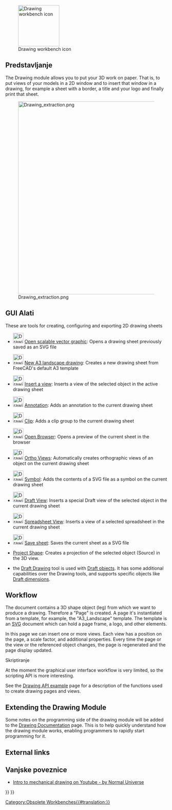 <languages/>

{{Docnav
|
|
|IconL=
|IconR=
}}

{{VeryImportantMessage|The '''Drawing Workbench''' is no longer included after version 0.20.<br>
The [[TechDraw_Workbench|TechDraw Workbench]] is its more advanced replacement.}}

[[Image:Workbench_Drawing.svg|thumb|128px|Drawing workbench icon]]

<span id="Introduction"></span>
== Predstavljanje == 

The Drawing module allows you to put your 3D work on paper. That is, to put views of your models in a 2D window and to insert that window in a drawing, for example a sheet with a border, a title and your logo and finally print that sheet.

{{TOCright}}
[[Image:Drawing_extraction.png|600px]]

<span id="Tools"></span>
== GUI Alati ==

These are tools for creating, configuring and exporting 2D drawing sheets

* [[Image:Drawing_New.png|32px]] [[Drawing_Open_SVG|Open scalable vector graphic]]: Opens a drawing sheet previously saved as an SVG file

* [[Image:Drawing_Landscape_A3.png|32px]] [[Drawing_Landscape_A3|New A3 landscape drawing]]: Creates a new drawing sheet from FreeCAD's default A3 template

* [[Image:Drawing_View.png|32px]] [[Drawing_View|Insert a view]]: Inserts a view of the selected object in the active drawing sheet

* [[Image:Drawing_Annotation.png|32px]] [[Drawing_Annotation|Annotation]]: Adds an annotation to the current drawing sheet

* [[Image:Drawing_Clip.png|32px]] [[Drawing_Clip|Clip]]: Adds a clip group to the current drawing sheet

* [[Image:Drawing_Openbrowser.png|32px]] [[Drawing_Openbrowser|Open Browser]]: Opens a preview of the current sheet in the browser

* [[Image:Drawing_Orthoviews.png|32px]] [[Drawing_Orthoviews|Ortho Views]]: Automatically creates orthographic views of an object on the current drawing sheet

* [[Image:Drawing_Symbol.png|32px]] [[Drawing_Symbol|Symbol]]: Adds the contents of a SVG file as a symbol on the current drawing sheet

* [[Image:Drawing_DraftView.png|32px]] [[Draft_Drawing|Draft View]]: Inserts a special Draft view of the selected object in the current drawing sheet

* [[Image:Drawing_SpreadsheetView.png|32px]] [[Drawing_SpreadsheetView|Spreadsheet View]]: Inserts a view of a selected spreadsheet in the current drawing sheet

* [[Image:Drawing_Save.png|32px]] [[Drawing_Save|Save sheet]]: Saves the current sheet as a SVG file

* [[Drawing_ProjectShape|Project Shape]]: Creates a projection of the selected object (Source) in the 3D view.

* {{Emphasis|Note:}} the [[Draft Drawing|Draft Drawing]] tool is used with [[Draft Workbench|Draft objects]]. It has some additional capabilities over the Drawing tools, and supports specific objects like [[Draft Dimension|Draft dimensions]].

== Workflow ==
The document contains a 3D shape object (leg) from which we want to produce a drawing. Therefore a "Page" is created. A page it's instantiated from a template, for example, the "A3_Landscape" template. The template is an [[SVG|SVG]] document which can hold a page frame, a logo, and other elements.

In this page we can insert one or more views. Each view has a position on the page, a scale factor, and additional properties. Every time the page or the view or the referenced object changes, the page is regenerated and the page display updated.

<span id="Scripting"></span>
Skriptiranje

At the moment the graphical user interface workflow is very limited, so the scripting API is more interesting.

See the [[Drawing API example]] page for a description of the functions used to create drawing pages and views.

== Extending the Drawing Module ==

Some notes on the programming side of the drawing module will be added to the [[Drawing Documentation]] page. This is to help quickly understand how the drawing module works, enabling programmers to rapidly start programming for it.

== External links ==

<div class="mw-translate-fuzzy">
== Vanjske poveznice ==
*  [https://www.youtube.com/watch?v=1Hm5Zyjmjac Intro to mechanical drawing on Youtube - by Normal Universe]
</div>


<div class="mw-translate-fuzzy">
{{docnav/hr|[[Part Workbench/hr| Tjelo Modul]]|[[Raytracing Workbench/hr| Osvijetljenje Modul]]}}
</div>

{{Drawing Tools navi{{#translation:}}}}
{{Userdocnavi{{#translation:}}}}
[[Category:Obsolete Workbenches{{#translation:}}]]